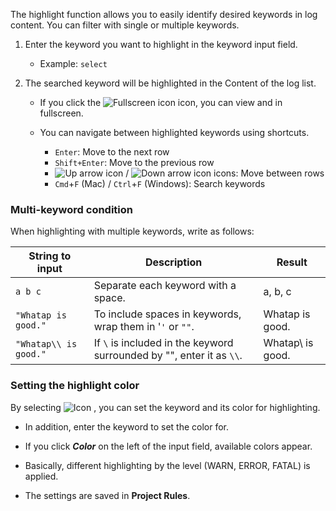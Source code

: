 The highlight function allows you to easily identify desired keywords in log content. You can filter with single or multiple keywords.

<InDoc pages="log-lt,aws-log-lt">
<ImgLang img='log-content-search-highlight.png' desc='Live tail contents highlight'/>
</InDoc>

1. Enter the keyword you want to highlight in the keyword input field.  
    * Example: `select`

1. The searched keyword will be highlighted in the Content of the log list.

    * If you click the ![Fullscreen icon](/img/ic-fullscreen.svg) <Cmdname sid="TLT06869" className="uitext" /> icon, you can view <Cmdname sid="log" className="uitext" /> and <Cmdname sid="TTL06444" className="uitext" /> in fullscreen.

    * You can navigate between highlighted keywords using shortcuts.

        * `Enter`: Move to the next row  
        * `Shift+Enter`: Move to the previous row  
        * ![Up arrow icon](/img/ic-s-up.svg) / ![Down arrow icon](/img/ic-s-down.svg) icons: Move between rows  
        * `Cmd`+`F` (Mac) / `Ctrl`+`F` (Windows): Search keywords

### Multi-keyword condition

When highlighting with multiple keywords, write as follows:

| String to input       | Description                                                           | Result           |
| --------------------- | --------------------------------------------------------------------- | ---------------- |
| `a b c`               | Separate each keyword with a space.                                   | a, b, c          |
| `"Whatap is good."`   | To include spaces in keywords, wrap them in '`'` or `""`.             | Whatap is good.  |
| `"Whatap\\ is good."` | If `\` is included in the keyword surrounded by "", enter it as `\\`. | Whatap\ is good. |

### Setting the highlight color

By selecting ![Icon](/img/ic-highlight.svg) <Cmdname sid="highlight" className="uitext" />, you can set the keyword and its color for highlighting. 

- In addition, enter the keyword to set the color for. 

- If you click **_Color_** on the left of the input field, available colors appear. 

- Basically, different highlighting by the level (<span class='logwr'>WARN</span>, <span class='loger'>ERROR</span>, <span class='logft'>FATAL</span>) is applied. 

- The settings are saved in **Project Rules**. 
